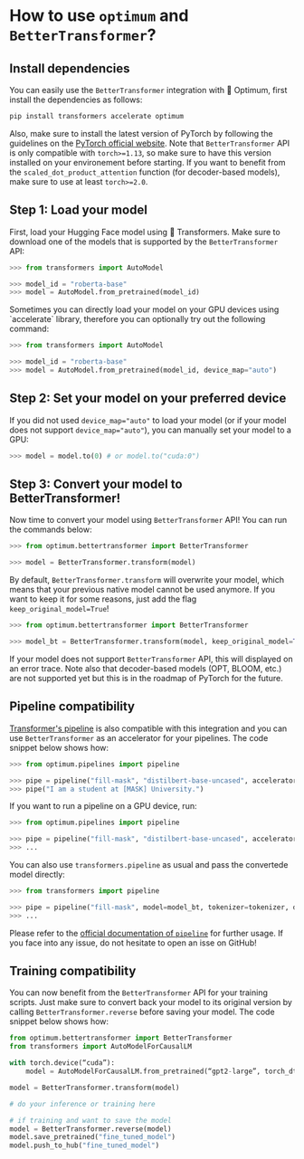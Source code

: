 <!--Copyright 2022 The HuggingFace Team. All rights reserved.

Licensed under the Apache License, Version 2.0 (the "License"); you may not use this file except in compliance with
the License. You may obtain a copy of the License at

http://www.apache.org/licenses/LICENSE-2.0

Unless required by applicable law or agreed to in writing, software distributed under the License is distributed on
an "AS IS" BASIS, WITHOUT WARRANTIES OR CONDITIONS OF ANY KIND, either express or implied. See the License for the
specific language governing permissions and limitations under the License.
-->
# How to use `optimum` and `BetterTransformer`?

## Install dependencies

You can easily use the `BetterTransformer` integration with 🤗 Optimum, first install the dependencies as follows:

```bash
pip install transformers accelerate optimum
```

Also, make sure to install the latest version of PyTorch by following the guidelines on the [PyTorch official website](https://pytorch.org/get-started/locally/). Note that `BetterTransformer` API is only compatible with `torch>=1.13`, so make sure to have this version installed on your environement before starting.
If you want to benefit from the `scaled_dot_product_attention` function (for decoder-based models), make sure to use at least `torch>=2.0`.

## Step 1: Load your model

First, load your Hugging Face model using 🤗 Transformers. Make sure to download one of the models that is supported by the `BetterTransformer` API:

```python
>>> from transformers import AutoModel

>>> model_id = "roberta-base"
>>> model = AutoModel.from_pretrained(model_id)
```
<Tip>
Sometimes you can directly load your model on your GPU devices using `accelerate` library, therefore you can optionally try out the following command:
</Tip>

```python
>>> from transformers import AutoModel

>>> model_id = "roberta-base"
>>> model = AutoModel.from_pretrained(model_id, device_map="auto")
```

## Step 2: Set your model on your preferred device

If you did not used `device_map="auto"` to load your model (or if your model does not support `device_map="auto"`), you can manually set your model to a GPU:
```python
>>> model = model.to(0) # or model.to("cuda:0")
```

## Step 3: Convert your model to BetterTransformer!

Now time to convert your model using `BetterTransformer` API! You can run the commands below:

```python
>>> from optimum.bettertransformer import BetterTransformer

>>> model = BetterTransformer.transform(model)
```
By default, `BetterTransformer.transform` will overwrite your model, which means that your previous native model cannot be used anymore. If you want to keep it for some reasons, just add the flag `keep_original_model=True`!
```python
>>> from optimum.bettertransformer import BetterTransformer

>>> model_bt = BetterTransformer.transform(model, keep_original_model=True)
```
If your model does not support `BetterTransformer` API, this will displayed on an error trace. Note also that decoder-based models (OPT, BLOOM, etc.) are not supported yet but this is in the roadmap of PyTorch for the future.

## Pipeline compatibility

[Transformer's pipeline](https://huggingface.co/docs/transformers/main_classes/pipelines) is also compatible with this integration and you can use `BetterTransformer` as an accelerator for your pipelines. The code snippet below shows how:
```python
>>> from optimum.pipelines import pipeline

>>> pipe = pipeline("fill-mask", "distilbert-base-uncased", accelerator="bettertransformer")
>>> pipe("I am a student at [MASK] University.")
```
If you want to run a pipeline on a GPU device, run:
```python
>>> from optimum.pipelines import pipeline

>>> pipe = pipeline("fill-mask", "distilbert-base-uncased", accelerator="bettertransformer", device=0)
>>> ...
```

You can also use `transformers.pipeline` as usual and pass the convertede model directly:
```python
>>> from transformers import pipeline

>>> pipe = pipeline("fill-mask", model=model_bt, tokenizer=tokenizer, device=0)
>>> ...
```

Please refer to the [official documentation of `pipeline`](https://huggingface.co/docs/transformers/main_classes/pipelines) for further usage. If you face into any issue, do not hesitate to open an isse on GitHub!

## Training compatibility

You can now benefit from the `BetterTransformer` API for your training scripts. Just make sure to convert back your model to its original version by calling `BetterTransformer.reverse` before saving your model.
The code snippet below shows how:
```python
from optimum.bettertransformer import BetterTransformer
from transformers import AutoModelForCausalLM

with torch.device(“cuda”):
    model = AutoModelForCausalLM.from_pretrained(“gpt2-large”, torch_dtype=torch.float16)

model = BetterTransformer.transform(model)

# do your inference or training here

# if training and want to save the model
model = BetterTransformer.reverse(model)
model.save_pretrained("fine_tuned_model")
model.push_to_hub("fine_tuned_model")
```